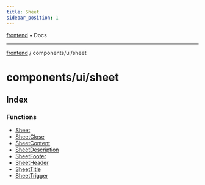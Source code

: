 ```yaml
---
title: Sheet
sidebar_position: 1
---
```


[frontend](./sheet/../../..) • Docs

***

[frontend](./sheet/../../..) / components/ui/sheet

# components/ui/sheet

## Index

### Functions

- [Sheet](./sheet/functions/Sheet)
- [SheetClose](./sheet/functions/SheetClose)
- [SheetContent](./sheet/functions/SheetContent)
- [SheetDescription](./sheet/functions/SheetDescription)
- [SheetFooter](./sheet/functions/SheetFooter)
- [SheetHeader](./sheet/functions/SheetHeader)
- [SheetTitle](./sheet/functions/SheetTitle)
- [SheetTrigger](./sheet/functions/SheetTrigger)

